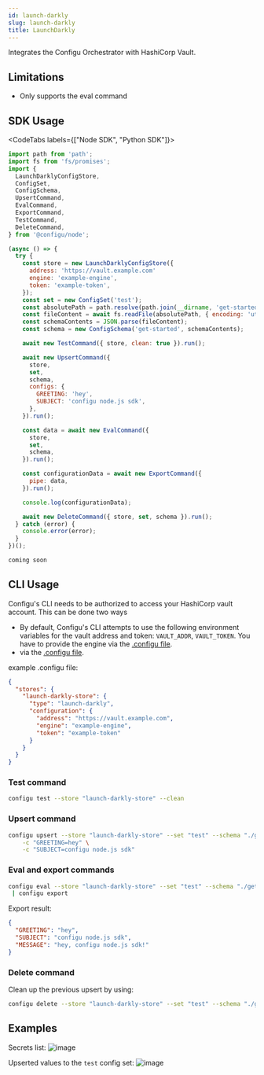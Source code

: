 ```yaml
---
id: launch-darkly
slug: launch-darkly
title: LaunchDarkly
---
```


Integrates the Configu Orchestrator with HashiCorp Vault.

## Limitations

<Admonition type="info">

- Only supports the eval command

</Admonition>

## SDK Usage

<CodeTabs labels={["Node SDK", "Python SDK"]}>

```js
import path from 'path';
import fs from 'fs/promises';
import {
  LaunchDarklyConfigStore,
  ConfigSet,
  ConfigSchema,
  UpsertCommand,
  EvalCommand,
  ExportCommand,
  TestCommand,
  DeleteCommand,
} from '@configu/node';

(async () => {
  try {
    const store = new LaunchDarklyConfigStore({
      address: 'https://vault.example.com'
      engine: 'example-engine',
      token: 'example-token',
    });
    const set = new ConfigSet('test');
    const absolutePath = path.resolve(path.join(__dirname, 'get-started.cfgu.json'));
    const fileContent = await fs.readFile(absolutePath, { encoding: 'utf8' });
    const schemaContents = JSON.parse(fileContent);
    const schema = new ConfigSchema('get-started', schemaContents);

    await new TestCommand({ store, clean: true }).run();

    await new UpsertCommand({
      store,
      set,
      schema,
      configs: {
        GREETING: 'hey',
        SUBJECT: 'configu node.js sdk',
      },
    }).run();

    const data = await new EvalCommand({
      store,
      set,
      schema,
    }).run();

    const configurationData = await new ExportCommand({
      pipe: data,
    }).run();

    console.log(configurationData);

    await new DeleteCommand({ store, set, schema }).run();
  } catch (error) {
    console.error(error);
  }
})();
```

```python
coming soon
```

</CodeTabs>

## CLI Usage

Configu's CLI needs to be authorized to access your HashiCorp vault account. This can be done two ways

- By default, Configu's CLI attempts to use the following environment variables for the vault address and token: `VAULT_ADDR`, `VAULT_TOKEN`. You have to provide the engine via the [.configu file](../cli-config).
- via the [.configu file](../cli-config).

example .configu file:

```json
{
  "stores": {
    "launch-darkly-store": {
      "type": "launch-darkly",
      "configuration": {
        "address": "https://vault.example.com",
        "engine": "example-engine",
        "token": "example-token"
      }
    }
  }
}
```

### Test command

```bash
configu test --store "launch-darkly-store" --clean
```

### Upsert command

```bash
configu upsert --store "launch-darkly-store" --set "test" --schema "./get-started.cfgu.json" \
    -c "GREETING=hey" \
    -c "SUBJECT=configu node.js sdk"
```

### Eval and export commands

```bash
configu eval --store "launch-darkly-store" --set "test" --schema "./get-started.cfgu.json" \
 | configu export
```

Export result:

```json
{
  "GREETING": "hey",
  "SUBJECT": "configu node.js sdk",
  "MESSAGE": "hey, configu node.js sdk!"
}
```

### Delete command

Clean up the previous upsert by using:

```bash
configu delete --store "launch-darkly-store" --set "test" --schema "./get-started.cfgu.json"
```

## Examples

Secrets list:
![image](./img/hashicorp-vault-secret-list.png)

Upserted values to the `test` config set:
![image](./img/hashicorp-vault-upsert-result.png)
